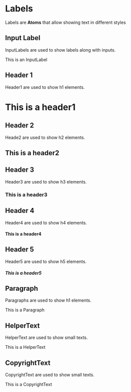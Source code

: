 
<Meta title="Atoms/Labels" component={InputLabel} />

# Labels

Labels are **Atoms** that allow showing text in different styles

## Input Label

InputLabels are used to show labels along with inputs.

<Preview withToolbar>
    <Story name="label">
        <InputLabel>This is an InputLabel</InputLabel>
    </Story>
</Preview>

## Header 1

Header1 are used to show h1 elements.

<Preview withToolbar>
    <Story name="header1">
        <H1>This is a header1</H1>
    </Story>
</Preview>

## Header 2

Heade2 are used to show h2 elements.

<Preview withToolbar>
    <Story name="header2">
        <H2>This is a header2</H2>
    </Story>
</Preview>

## Header 3

Header3 are used to show h3 elements.

<Preview withToolbar>
    <Story name="header3">
        <H3>This is a header3</H3>
    </Story>
</Preview>

## Header 4

Header4 are used to show h4 elements.

<Preview withToolbar>
    <Story name="header4">
        <H4>This is a header4</H4>
    </Story>
</Preview>

## Header 5

Header5 are used to show h5 elements.

<Preview withToolbar>
    <Story name="header5">
        <H5>This is a header5</H5>
    </Story>
</Preview>

## Paragraph

Paragraphs are used to show h1 elements.

<Preview withToolbar>
    <Story name="paragraph">
        <P>This is a Paragraph</P>
    </Story>
</Preview>

## HelperText

HelperText are used to show small texts.

<Preview withToolbar>
    <Story name="helperText">
        <HelperText>This is a HelperText</HelperText>
    </Story>
</Preview>

## CopyrightText

CopyrightText are used to show small texts.

<Preview withToolbar>
    <Story name="copyrightText">
        <CopyrightText>This is a CopyrightText</CopyrightText>
    </Story>
</Preview>
